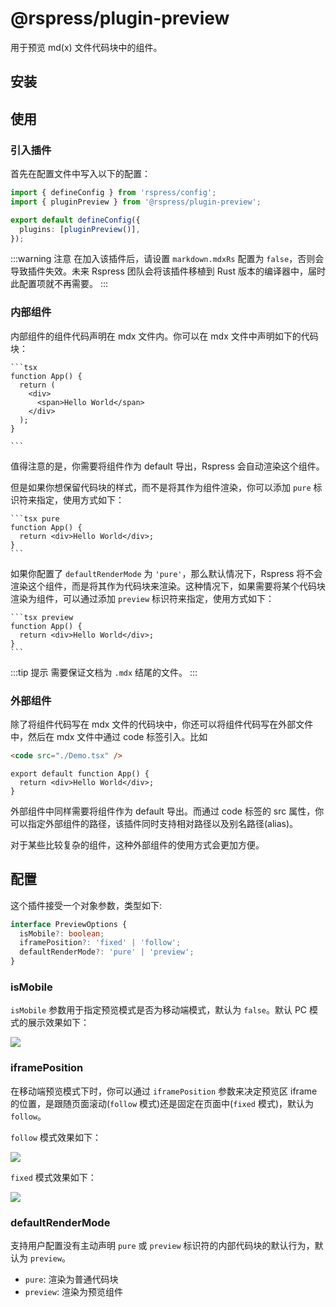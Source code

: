 # @rspress/plugin-preview


<SourceCode href="https://github.com/web-infra-dev/rspress/tree/main/packages/plugin-preview" />

用于预览 md(x) 文件代码块中的组件。

## 安装

<PackageManagerTabs command="add @rspress/plugin-preview -D" />

## 使用

### 引入插件

首先在配置文件中写入以下的配置：

```ts title="rspress.config.ts"
import { defineConfig } from 'rspress/config';
import { pluginPreview } from '@rspress/plugin-preview';

export default defineConfig({
  plugins: [pluginPreview()],
});
```

:::warning 注意
在加入该插件后，请设置 `markdown.mdxRs` 配置为 `false`，否则会导致插件失效。未来 Rspress 团队会将该插件移植到 Rust 版本的编译器中，届时此配置项就不再需要。
:::

### 内部组件

内部组件的组件代码声明在 mdx 文件内。你可以在 mdx 文件中声明如下的代码块：

````mdx
```tsx
function App() {
  return (
    <div>
      <span>Hello World</span>
    </div>
  );
}

```
````

值得注意的是，你需要将组件作为 default 导出，Rspress 会自动渲染这个组件。

但是如果你想保留代码块的样式，而不是将其作为组件渲染，你可以添加 `pure` 标识符来指定，使用方式如下：

````mdx
```tsx pure
function App() {
  return <div>Hello World</div>;
}
```
````

如果你配置了 `defaultRenderMode` 为 `'pure'`，那么默认情况下，Rspress 将不会渲染这个组件，而是将其作为代码块来渲染。这种情况下，如果需要将某个代码块渲染为组件，可以通过添加 `preview` 标识符来指定，使用方式如下：

````mdx
```tsx preview
function App() {
  return <div>Hello World</div>;
}
```
````

:::tip 提示
需要保证文档为 `.mdx` 结尾的文件。
:::

### 外部组件

除了将组件代码写在 mdx 文件的代码块中，你还可以将组件代码写在外部文件中，然后在 mdx 文件中通过 code 标签引入。比如

```md title="example.mdx"
<code src="./Demo.tsx" />
```

```tsx title="Demo.tsx"
export default function App() {
  return <div>Hello World</div>;
}
```

外部组件中同样需要将组件作为 default 导出。而通过 code 标签的 src 属性，你可以指定外部组件的路径，该插件同时支持相对路径以及别名路径(alias)。

对于某些比较复杂的组件，这种外部组件的使用方式会更加方便。

## 配置

这个插件接受一个对象参数，类型如下:

```ts
interface PreviewOptions {
  isMobile?: boolean;
  iframePosition?: 'fixed' | 'follow';
  defaultRenderMode?: 'pure' | 'preview';
}
```

### isMobile

`isMobile` 参数用于指定预览模式是否为移动端模式，默认为 `false`。默认 PC 模式的展示效果如下：

![](https://lf3-static.bytednsdoc.com/obj/eden-cn/uhbfnupenuhf/rspress/demo-preview-pc.jpeg)

### iframePosition

在移动端预览模式下时，你可以通过 `iframePosition` 参数来决定预览区 iframe 的位置，是跟随页面滚动(`follow` 模式)还是固定在页面中(`fixed` 模式)，默认为 `follow`。

`follow` 模式效果如下：

![](https://lf3-static.bytednsdoc.com/obj/eden-cn/uhbfnupenuhf/rspress/demo-preview-mobile-follow.png)

`fixed` 模式效果如下：

![](https://lf3-static.bytednsdoc.com/obj/eden-cn/uhbfnupenuhf/rspress/demo-preview-mobile-fixed.png)

### defaultRenderMode

支持用户配置没有主动声明 `pure` 或 `preview` 标识符的内部代码块的默认行为，默认为 `preview`。

- `pure`: 渲染为普通代码块
- `preview`: 渲染为预览组件

